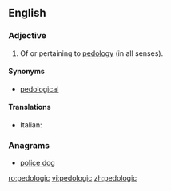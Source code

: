 ==English==

===Adjective===
{{en-adj}}

# Of or pertaining to [[pedology]] (in all senses).

====Synonyms====
* [[pedological]]

====Translations====
{{trans-top|of or pertaining to pedology}}
* Italian: {{t-|it|pedologico}}
{{trans-mid}}
{{trans-bottom}}

===Anagrams===
* [[police dog#English|police dog]]

[[ro:pedologic]]
[[vi:pedologic]]
[[zh:pedologic]]